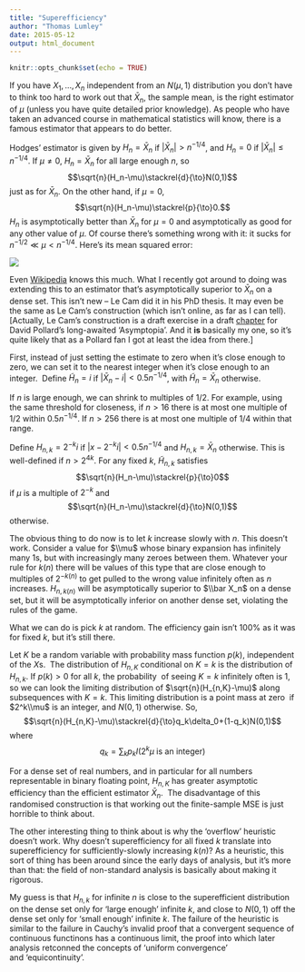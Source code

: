 ```yaml
---
title: "Superefficiency"
author: "Thomas Lumley"
date: 2015-05-12
output: html_document
---
```


```r
knitr::opts_chunk$set(echo = TRUE)
```

 If you have $X_1,\ldots,X_n$ independent from an $N(\mu,1)$ distribution you don’t have to think too hard to work out that $\bar X_n$, the sample mean, is the right estimator of $\mu$ (unless you have quite detailed prior knowledge). As people who have taken an advanced course in mathematical statistics will know, there is a famous estimator that appears to do better. 

Hodges’ estimator is given by $H_n=\bar X_n$ if $|\bar X_n|>n^{-1/4}$, and $H_n=0$ if $|\bar X_n|\leq n^{-1/4}$. If $\mu\neq 0$, $H_n=\bar X_n$ for all large enough $n$, so $$\sqrt{n}(H_n-\mu)\stackrel{d}{\to}N(0,1)$$ just as for $\bar X_n$. On the other hand, if $\mu=0$, $$\sqrt{n}(H_n-\mu)\stackrel{p}{\to}0.$$ $H_n$ is asymptotically better than $\bar X_n$ for $\mu=0$ and asymptotically as good for any other value of $\mu$. Of course there’s something wrong with it: it sucks for $n^{-1/2}\ll\mu<n^{-1/4}$. Here’s its mean squared error:

![](https://36.media.tumblr.com/e69fbc5fff24de7c6220af6a7f961db4/tumblr_inline_no7zhmSJD41s1hdxy_540.png)

Even [Wikipedia](http://en.wikipedia.org/wiki/Hodges%27_estimator) knows this much. What I recently got around to doing was extending this to an estimator that’s asymptotically superior to $\bar X_n$ on a dense set. This isn’t new -- Le Cam did it in his PhD thesis. It may even be the same as Le Cam’s construction (which isn’t online, as far as I can tell). [Actually, Le Cam’s construction is a draft exercise in a draft [chapter](http://www.stat.yale.edu/~pollard/Courses/618.fall2010/Handouts/Heuristics.pdf) for David Pollard’s long-awaited ‘Asymptopia’. And it **is** basically my one, so it’s quite likely that as a Pollard fan I got at least the idea from there.]

First, instead of just setting the estimate to zero when it’s close enough to zero, we can set it to the nearest integer when it’s close enough to an integer.  Define $\tilde H_n=i$ if $|\bar X_n-i|<0.5n^{-1/4}$, with $\tilde H_n=\bar X_n$ otherwise.

If $n$ is large enough, we can shrink to multiples of 1/2. For example, using the same threshold for closeness, if $n>16$ there is at most one multiple of 1/2 within $0.5n^{-1/4}$. If $n>256$ there is at most one multiple of 1/4 within that range.

Define $H_{n,k}=2^{-k}i$ if $|x-2^{-k}i|< 0.5n^{-1/4}$ and $H_{n,k}=\bar X_n$ otherwise. This is well-defined if $n>2^{4k}$. For any fixed $k$, $\tilde H_{n,k}$ satisfies $$\sqrt{n}(H_n-\mu)\stackrel{p}{\to}0$$ if $\mu$ is a multiple of $2^{-k}$ and $$\sqrt{n}(H_n-\mu)\stackrel{d}{\to}N(0,1)$$ otherwise.

The obvious thing to do now is to let $k$ increase slowly with $n$. This doesn’t work. Consider a value for $\\mu$ whose binary expansion has infinitely many 1s, but with increasingly many zeroes between them. Whatever your rule for $k(n)$ there will be values of this type that are close enough to multiples of $2^{-k(n)}$ to get pulled to the wrong value infinitely often as $n$ increases. $H_{n,k(n)}$ will be asymptotically superior to $\\bar X_n$ on a dense set, but it will be asymptotically inferior on another dense set, violating the rules of the game. 

What we can do is pick $k$ at random. The efficiency gain isn’t 100% as it was for fixed $k$, but it’s still there. 

Let $K$ be a random variable with probability mass function $p(k)$, independent of the $X$s.  The distribution of $H_{n,K}$ conditional on $K=k$ is the distribution of $H_{n,k}$. If $p(k)>0$ for all $k$, the probability  of seeing $K=k$ infinitely often is 1, so we can look the limiting distribution of $\sqrt{n}(H_{n,K}-\mu)$ along subsequences with $K=k$. This limiting distribution is a point mass at zero  if $2^k\\mu$ is an integer, and $N(0,1)$ otherwise. So, $$\sqrt{n}(H_{n,K}-\mu)\stackrel{d}{\to}q_k\delta_0+(1-q_k)N(0,1)$$ where $$q_k=\sum_k p_k I(2^k\mu\textrm{ is an integer})$$

For a dense set of real numbers, and in particular for all numbers representable in binary floating point, $H_{n,K}$ has greater asymptotic efficiency than the efficient estimator $\bar X_n.$  The disadvantage of this randomised construction is that working out the finite-sample MSE is just horrible to think about.

The other interesting thing to think about is why the ‘overflow’ heuristic doesn’t work. Why doesn’t superefficiency for all fixed $k$ translate into superefficiency for sufficiently-slowly increasing $k(n)$? As a heuristic, this sort of thing has been around since the early days of analysis, but it’s more than that: the field of non-standard analysis is basically about making it rigorous. 

My guess is that $H_{n,k}$ for infinite $n$ is close to the superefficient distribution on the dense set only for ‘large enough’ infinite $k$, and close to $N(0,1)$ off the dense set only for ‘small enough’ infinite $k$. The failure of the heuristic is similar to the failure in Cauchy’s invalid proof that a convergent sequence of continuous functinons has a continuous limit, the proof into which later analysis retconned the concepts of ‘uniform convergence’ and ‘equicontinuity’.
